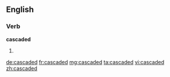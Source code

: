 ==English==

===Verb===
'''cascaded'''

# {{past of|[[cascade]]}}

[[de:cascaded]]
[[fr:cascaded]]
[[mg:cascaded]]
[[ta:cascaded]]
[[vi:cascaded]]
[[zh:cascaded]]
